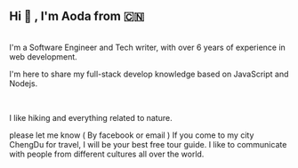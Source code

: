 
## Hi 👋 , I'm Aoda from 🇨🇳

<br />
I'm a Software Engineer and Tech writer, with over 6 years of experience in web development.

I'm here to share my full-stack develop knowledge based on JavaScript and Nodejs.

<br />

I like hiking and everything related to nature.

please let me know ( By facebook or email ) If you come to my city ChengDu for travel, I will be your best free tour guide. I like to communicate with people from different cultures all over the world.

<br />

<SocialLink />
